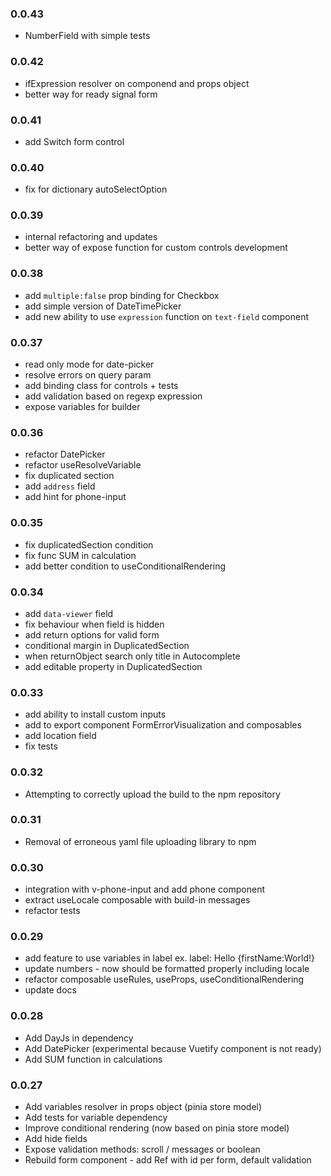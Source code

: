 
<Meta title="Changelog" />

### 0.0.43

- NumberField with simple tests

### 0.0.42

- ifExpression resolver on componend and props object
- better way for ready signal form

### 0.0.41

- add Switch form control

### 0.0.40

- fix for dictionary autoSelectOption

### 0.0.39

- internal refactoring and updates
- better way of expose function for custom controls development

### 0.0.38

- add `multiple:false` prop binding for Checkbox
- add simple version of DateTimePicker
- add new ability to use `expression` function on `text-field` component

### 0.0.37

- read only mode for date-picker
- resolve errors on query param
- add binding class for controls + tests
- add validation based on regexp expression
- expose variables for builder

### 0.0.36

- refactor DatePicker
- refactor useResolveVariable
- fix duplicated section
- add `address` field
- add hint for phone-input

### 0.0.35

- fix duplicatedSection condition
- fix func SUM in calculation
- add better condition to useConditionalRendering

### 0.0.34

- add `data-viewer` field
- fix behaviour when field is hidden
- add return options for valid form
- conditional margin in DuplicatedSection
- when returnObject search only title in Autocomplete
- add editable property in DuplicatedSection

### 0.0.33

- add ability to install custom inputs
- add to export component FormErrorVisualization and composables
- add location field
- fix tests

### 0.0.32

- Attempting to correctly upload the build to the npm repository

### 0.0.31

- Removal of erroneous yaml file uploading library to npm

### 0.0.30

- integration with v-phone-input and add phone component
- extract useLocale composable with build-in messages
- refactor tests

### 0.0.29

- add feature to use variables in label ex. label: Hello &#123;firstName:World!&#125;
- update numbers - now should be formatted properly including locale
- refactor composable useRules, useProps, useConditionalRendering
- update docs

### 0.0.28

- Add DayJs in dependency
- Add DatePicker (experimental because Vuetify component is not ready)
- Add SUM function in calculations

### 0.0.27

- Add variables resolver in props object (pinia store model)
- Add tests for variable dependency
- Improve conditional rendering (now based on pinia store model)
- Add hide fields
- Expose validation methods: scroll / messages or boolean
- Rebuild form component - add Ref with id per form, default validation
